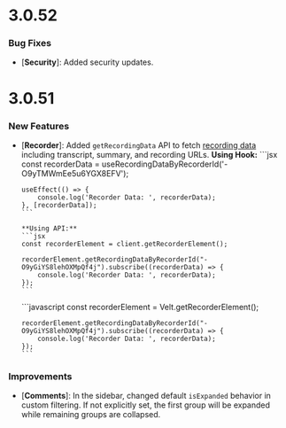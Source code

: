 # 3.0.52

### Bug Fixes
- [**Security**]: Added security updates.


# 3.0.51

### New Features

- [**Recorder**]: Added `getRecordingData` API to fetch [recording data](/api-reference/models/RecorderData) including transcript, summary, and recording URLs.
  <Tabs>
    <Tab title="React / Next.js">
    **Using Hook:**
      ```jsx
      const recorderData = useRecordingDataByRecorderId('-O9yTMWmEe5u6YGX8EFV');
      
      useEffect(() => {
          console.log('Recorder Data: ', recorderData);
      }, [recorderData]);
      ```

      **Using API:**
      ```jsx
      const recorderElement = client.getRecorderElement();
      
      recorderElement.getRecordingDataByRecorderId("-O9yGiYS8lehOXMpQf4j").subscribe((recorderData) => {
          console.log('Recorder Data: ', recorderData);
      });
      ```
    </Tab>
    <Tab title="Other Frameworks">
      ```javascript
      const recorderElement = Velt.getRecorderElement();
      
      recorderElement.getRecordingDataByRecorderId("-O9yGiYS8lehOXMpQf4j").subscribe((recorderData) => {
          console.log('Recorder Data: ', recorderData);
      });
      ```
    </Tab>
  </Tabs>

### Improvements

- [**Comments**]: In the sidebar, changed default `isExpanded` behavior in custom filtering. If not explicitly set, the first group will be expanded while remaining groups are collapsed.
